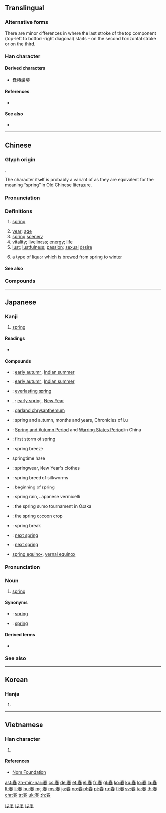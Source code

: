 {{character info/new}}
{{also|萅}}
==Translingual==
{{stroke order|strokes=9}}
{{stroke order|type=animate}}

===Alternative forms===
There are minor differences in where the last stroke of the top component (top-left to bottom-right diagonal) starts – on the second horizontal stroke or on the third.

===Han character===
{{Han char|rn=72|rad=日|as=05|sn=9|four=50603|canj=QKA|ids=⿱𡗗日}}

====Derived characters====
* [[蠢]][[椿]][[蝽]][[堾]]

====References====
* {{Han ref|kx=0493.060|dkj=13844|dj=0856.070|hdz=21496.100|uh=6625|ud=26149|bh=AC4B|bd=44107}}

====See also====
* {{l|mul|奉}}<!-- Same top component -->

----

==Chinese==
{{zh-forms}}

===Glyph origin===
{{Han etyl}}
{{Han compound|艹|t1=grass|屯|t2=sprout|日|t3=sun|ls=psc|c1=s|c2=p|c3=s}}.

The character {{lang|zh|春}} itself is probably a variant of {{och-l|屯}} as they are equivalent for the meaning “spring” in Old Chinese literature.

===Pronunciation===
{{zh-pron
|m=chūn
|m-s=chun1
|c=ceon1
|h=pfs=chhûn
|md=chŭng
|mn=chhun
|w=1tshen
|mc=y
|oc=y
|ma=y
|cat=n,a
}}

===Definitions===
{{zh-hanzi}}

# [[spring]] {{gloss|season}}
#: {{zh-x|春天|spring}}
# [[year]]; [[age]]
# [[spring]] [[scenery]]
# [[vitality]]; [[liveliness]]; [[energy]]; [[life]]
# [[lust]]; [[lustfulness]]; [[passion]]; [[sexual]] [[desire]]
#: {{zh-x|思春期|puberty}}
# a type of [[liquor]] which is [[brew]]ed from spring to [[winter]]

====See also====
{{table:seasons/zh}}

===Compounds===
{{zh-der|春冰|春餅|春播|春蠶|春潮|春綢|春肥|春分|春分點|春風|春風得意|春風化雨|春風滿面|春耕|春宮|春灌|春光|春寒|春寒料峭|春旱|春華秋實|春化|春畫|春畫兒|春荒|春暉|春季|春假|春節|春景|春捲|春捲兒|春困秋乏|春蘭|春蘭秋菊|春雷|春聯|春聯兒|春令|春麥|春滿人間|春忙|春夢|春牛|春情|春秋|春秋衫|春日|春色|春上|春試|春筍|春天|春瘟|春捂秋凍|春宵|春小麥|春心|春汛|春藥|春意|春蚓秋蛇|春游|春雨|春運|春種|春裝|一場春夢|一枝春|三春|三春暉|三春柳|不勝春|中國之春|九春|付之春夢|仲春|做春夢|偷春|偷春體|兩頭春|八月春|初春|剪春羅|化雨春風|北京之春|口角春風|吳越春秋|呂氏春秋|咬春|四季如春|回復青春|回春|回春作用|坐春風|夜春|大地回春|大春|大春元|如坐春風|如沐春風|妙手回春|嬌若春花|子春之疾|孟春|季春|宜春|宜春帖|宜春縣|富春秋|寒木春華|寸草春暉|小春|小陽春|左氏春秋|常春藤|常遇春|幾度春風|恆春半島|恆春鎮|悲秋傷春|憐春|懷春|戰地春夢|手到回春|打春|拜春|探春|探春之宴|摸春牛|放春|新春|早春|春不老|春丕峽|春事|春事闌珊|春作|春來秋去|春信|春元演習|春光如海|春光明媚|春光漏泄|春光融融|春凳|春勝|春化作用|春化處理|春去秋來|春和景明|春回大地|春困|春夢一場|春夢婆|春夢無痕|春大麥|春官|春宮圖|春宵苦短|春山|春山八字|春山如笑|春心蕩漾|春心飛絮|春思|春意闌珊|春捲皮|春方|春旛|春日遲遲|春明|春暖花開|春暖花香|春曉|春書|春服|春望|春林|春條兒|春榜|春榮|春樹暮雲|春歸|春歸人老|春氣|春水|春消息|春深似海|春牛圖|春生秋殺|春申君|春申江|春盛擔子|春盛食罍|春盤|春社|春祈秋報|春祭|春禊|春秋三傳|春秋五霸|春秋兒|春秋大夢|春秋幾何|春秋日高|春秋榜|春秋筆削|春秋筆法|春秋繁露|春秋配|春秋鼎盛|春筍怒發|春紅|春纖|春臺|春興|春色惱人|春色滿園|春花|春花作物|春花秋月|春芳|春茶|春草|春菇|春菜絲兒|春華|春蒐|春蔥|春誦夏絃|春賽|春遊|春酒|春閨|春闈|春院|春霖|春露秋霜|春風一度|春風和氣|春風夏雨|春風藹吉|春風雨露|春風面|春風風人|春香鬧學|春鶯|時雨春風|晏子春秋|暮春|暮雲春樹|有女懷春|有腳陽春|杏林春暖|枯木逢春|枯枝再春|楚漢春秋|殘春|沐浴春風|滿袖春風|滿面春生|滿面春風|滿面生春|漏春和尚|漏洩春光|熙春|燒春|玉堂春|玉樓春|琿春河|琿春縣|甕頭春|留春|發春|白雪陽春|皮裡春秋|眉似春山|眉蹙春山|碧蘿春|碧螺春|萬古長春|秋月春風|立春|第二春|繡閣長春|花塢春曉|芳春|莫春|著手回春|著手成春|蔣春霖|藥到回春|虎尾春冰|行春|買春|賣春|走春|迎春|迎春花|遞春|鄂倫春族|鍾離春|長春市|長春花|開春|陽春|陽春有腳|陽春白雪|陽春麵|陽臺春夢|雨後春筍|青春|青春期|青春永駐|青春痘|面若春花|鞭春|麗春園|麗春花|黍谷生春|龜鶴同春}}

----

==Japanese==

===Kanji===
{{ja-kanji|grade=2|rs=日05}}

# [[spring#Noun|spring]] {{gloss|season}}

====Readings====
* {{ja-readings
|goon=[[しゅん]] (shun)
|kanon=[[しゅん]] (shun)
|kun=[[はる]] (haru)}}

====Compounds====
* {{ja-r|小春|こはる}}: [[early autumn]], [[Indian summer]]
* {{ja-r|小春日和|こはるびより}}: [[early autumn]], [[Indian summer]]
* {{ja-r|常春|とこはる}}: [[everlasting spring]]
* {{ja-r|初春|はつはる}}, {{ja-r|初春|しょしゅん}}: [[early spring]], [[New Year]]
* {{ja-r|春菊|しゅんぎく}}: [[garland chrysanthemum]]
* {{ja-r|春秋|しゅんじゅう}}: spring and autumn, months and years, Chronicles of Lu
* {{ja-r|春秋戦国|しゅんじゅうせんごく}}: [[Spring and Autumn Period]] and [[Warring States Period]] in China
* {{ja-r|春一番|はるいちばん}}: first storm of spring
* {{ja-r|春風|はるかぜ}}: spring breeze
* {{ja-r|春霞|はるがすみ}} springtime haze
* {{ja-r|春着|はるぎ}}: springwear, New Year's clothes
* {{ja-r|春蚕|はるご}}: spring breed of silkworms
* {{ja-r|春先|はるさき}}: beginning of spring
* {{ja-r|春雨|はるさめ}}: spring rain, Japanese vermicelli
* {{ja-r|春場所|はるばしょ}}: the spring sumo tournament in Osaka
* {{ja-r|春繭|はるまゆ}}: the spring cocoon crop
* {{ja-r|春休み|はるやすみ}}: spring break
* {{ja-r|来春|らいしゅん}}: [[next spring]]
* {{ja-r|翌春|よくしゅん}}: [[next spring]]
* {{ja-r|春分|しゅんぶん}} [[spring equinox]], [[vernal equinox]]

===Pronunciation===
{{wikipedia|lang=ja}}
{{ja-kanjitab|yomi=k|はる}}
{{ja-pron|acc=a|y=k|はる}}

===Noun===
{{ja-noun|はる}}

# [[spring#Noun|spring]] {{gloss|season}}

====Synonyms====
* {{ja-r|春季|しゅんき}}: [[spring]]
* {{ja-r|春期|しゅんき}}: [[spring]]

====Derived terms====
* {{ja-r|春めく|はるめく}}

===See also===
{{table:seasons/ja}}

[[Category:Japanese basic words|はる]]
[[Category:ja:Calendar terms|はる]]
[[Category:ja:Seasons|はる]]

----

==Korean==

===Hanja===
{{ko-hanja|hangeul=춘|eumhun=|rv=chun|mr=ch'un|y=chwun}}

# {{defn|lang=ko|sort=日05}}

----

==Vietnamese==

===Han character===
{{vi-hantu|[[xoan]], [[xuân]]|rs=日05}}

# {{defn|lang=vi|sort=日05}}

====References====
* [http://nomfoundation.org/common/nom_details.php?codepoint=6625 Nom Foundation]

[[ast:春]]
[[zh-min-nan:春]]
[[cs:春]]
[[de:春]]
[[et:春]]
[[el:春]]
[[fr:春]]
[[gl:春]]
[[ko:春]]
[[ku:春]]
[[lo:春]]
[[la:春]]
[[lt:春]]
[[li:春]]
[[hu:春]]
[[mg:春]]
[[ms:春]]
[[ja:春]]
[[no:春]]
[[pl:春]]
[[pt:春]]
[[ru:春]]
[[fi:春]]
[[sv:春]]
[[ta:春]]
[[th:春]]
[[chr:春]]
[[tr:春]]
[[uk:春]]
[[zh:春]]